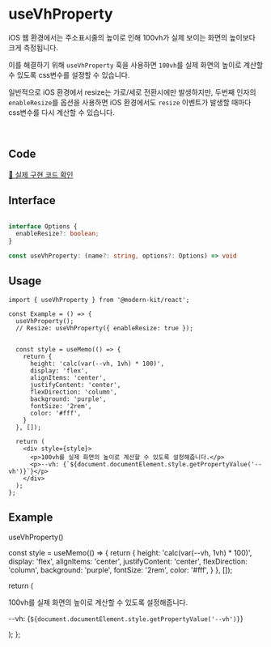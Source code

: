 
# useVhProperty

iOS 웹 환경에서는 주소표시줄의 높이로 인해 100vh가 실제 보이는 화면의 높이보다 크게 측정됩니다.

이를 해결하기 위해 `useVhProperty` 훅을 사용하면 `100vh`를 실제 화면의 높이로 계산할 수 있도록 css변수를 설정할 수 있습니다.

일반적으로 iOS 환경에서 resize는 가로/세로 전환시에만 발생하지만, 두번째 인자의 `enableResize`를 옵션을 사용하면 iOS 환경에서도 `resize` 이벤트가 발생할 때마다 css변수를 다시 계산할 수 있습니다.

<br />

## Code
[🔗 실제 구현 코드 확인](https://github.com/modern-agile-team/modern-kit/blob/main/packages/react/src/hooks/useVhProperty/index.ts)

## Interface
```ts title="typescript"

interface Options {
  enableResize?: boolean;
}

const useVhProperty: (name?: string, options?: Options) => void

```

## Usage
```tsx title="typescript"
import { useVhProperty } from '@modern-kit/react';

const Example = () => {
  useVhProperty(); 
  // Resize: useVhProperty({ enableResize: true });


  const style = useMemo(() => {
    return {
      height: 'calc(var(--vh, 1vh) * 100)',
      display: 'flex',
      alignItems: 'center',
      justifyContent: 'center',
      flexDirection: 'column',
      background: 'purple',
      fontSize: '2rem',
      color: '#fff',
    }
  }, []);

  return (
    <div style={style}>
      <p>100vh를 실제 화면의 높이로 계산할 수 있도록 설정해줍니다.</p>
      <p>--vh: {`${document.documentElement.style.getPropertyValue('--vh')}`}</p>
    </div>
  );
};
```

## Example
  useVhProperty()

  const style = useMemo(() => {
    return {
      height: 'calc(var(--vh, 1vh) * 100)',
      display: 'flex',
      alignItems: 'center',
      justifyContent: 'center',
      flexDirection: 'column',
      background: 'purple',
      fontSize: '2rem',
      color: '#fff',
    }
  }, []);

  return (
    <div style={style}>
      <p>100vh를 실제 화면의 높이로 계산할 수 있도록 설정해줍니다.</p>
      <p>--vh: {`${document.documentElement.style.getPropertyValue('--vh')}`}</p>
    </div>
  );
};

<Example />